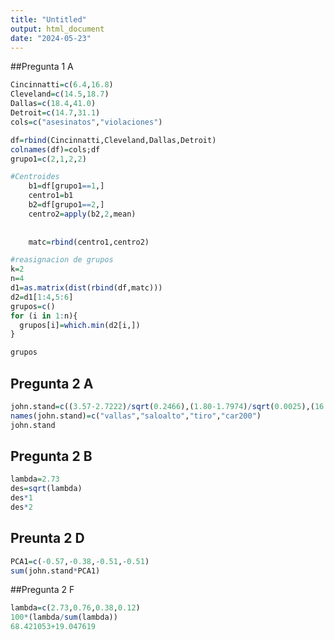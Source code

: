 ```yaml
---
title: "Untitled"
output: html_document
date: "2024-05-23"
---
```


##Pregunta 1 A

```r
Cincinnatti=c(6.4,16.8)
Cleveland=c(14.5,18.7)
Dallas=c(18.4,41.0)
Detroit=c(14.7,31.1)
cols=c("asesinatos","violaciones")

df=rbind(Cincinnatti,Cleveland,Dallas,Detroit)
colnames(df)=cols;df
grupo1=c(2,1,2,2)

```

```r
#Centroides
    b1=df[grupo1==1,]
    centro1=b1
    b2=df[grupo1==2,]
    centro2=apply(b2,2,mean)
    
    
    matc=rbind(centro1,centro2)
```

```r
#reasignacion de grupos
k=2
n=4
d1=as.matrix(dist(rbind(df,matc)))
d2=d1[1:4,5:6]
grupos=c()
for (i in 1:n){
  grupos[i]=which.min(d2[i,])
}

grupos
```

## Pregunta 2 A

```r
john.stand=c((3.57-2.7222)/sqrt(0.2466),(1.80-1.7974)/sqrt(0.0025),(16.23-13.2752)/sqrt(2.0829),(2.96-2.1117)/sqrt(0.7232))
names(john.stand)=c("vallas","saloalto","tiro","car200")
john.stand
```
## Pregunta 2 B
```r
lambda=2.73
des=sqrt(lambda)
des*1
des*2
```
## Preunta 2 D
```r
PCA1=c(-0.57,-0.38,-0.51,-0.51)
sum(john.stand*PCA1)
```

##Pregunta 2 F
```r
lambda=c(2.73,0.76,0.38,0.12)
100*(lambda/sum(lambda))
68.421053+19.047619
```


